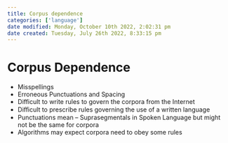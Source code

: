 ```yaml
---
title: Corpus dependence
categories: ['language']
date modified: Monday, October 10th 2022, 2:02:31 pm
date created: Tuesday, July 26th 2022, 8:33:15 pm
---
```


# Corpus Dependence
- Misspellings
- Erroneous Punctuations and Spacing
- Difficult to write rules to govern the corpora from the Internet
- Diﬃcult to prescribe rules governing the use of a written language
- Punctuations mean – Suprasegmentals in Spoken Language but might not be the same for corpora
- Algorithms may expect corpora need to obey some rules



